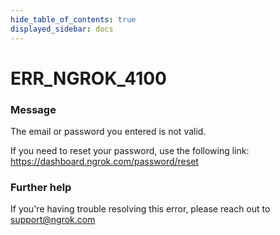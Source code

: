 ```yaml
---
hide_table_of_contents: true
displayed_sidebar: docs
---
```



# ERR_NGROK_4100

### Message

The email or password you entered is not valid.

If you need to reset your password, use the following link: https://dashboard.ngrok.com/password/reset

<ErrorDetails error="err_ngrok_4100" />

### Further help

If you're having trouble resolving this error, please reach out to [support@ngrok.com](mailto:support@ngrok.com?subject=Help%20with%20ERR_NGROK_4100)
